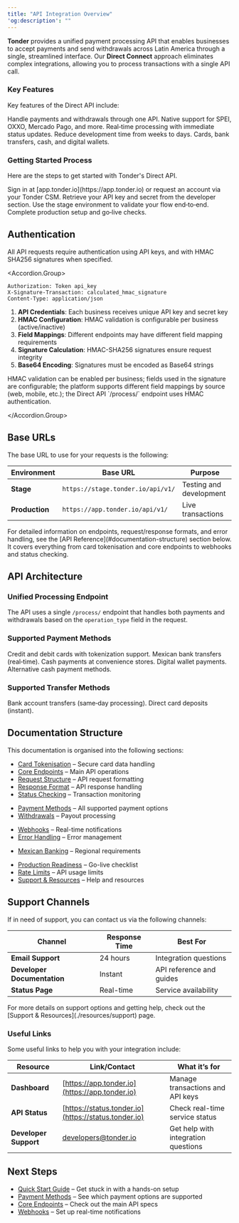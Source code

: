 ```yaml
---
title: "API Integration Overview"
'og:description': ""
---
```


**Tonder** provides a unified payment processing API that enables businesses to accept payments and send withdrawals across Latin America through a single, streamlined interface. Our **Direct Connect** approach eliminates complex integrations, allowing you to process transactions with a single API call.

### Key Features

Key features of the Direct API include:

<Columns cols={2}>
  <Card title="Single Endpoint Processing">
    Handle payments and withdrawals through one API.
  </Card>
  <Card title="Regional Payment Methods">
    Native support for SPEI, OXXO, Mercado Pago, and more.
  </Card>
  <Card title="Instant Response">
    Real‑time processing with immediate status updates.
  </Card>
  <Card title="Simplified Integration">
    Reduce development time from weeks to days.
  </Card>
  <Card title="Comprehensive Coverage">
    Cards, bank transfers, cash, and digital wallets.
  </Card>
  
</Columns>

### Getting Started Process

Here are the steps to get started with Tonder's Direct API.

<Steps>
  <Step title="Sign in or request access">
    Sign in at [app.tonder.io](https://app.tonder.io) or request an account via your Tonder CSM.
  </Step>
  <Step title="Get API credentials">
    Retrieve your API key and secret from the developer section.
  </Step>
  <Step title="Test in Sandbox">
    Use the stage environment to validate your flow end‑to‑end.
  </Step>
  <Step title="Go live">
    Complete production setup and go‑live checks.
  </Step>
</Steps>


## Authentication

All API requests require authentication using API keys, and with HMAC SHA256 signatures when specified.

<Accordion.Group>

<Accordion title="Required Headers">

```http title="HTTP Headers"
Authorization: Token api_key
X-Signature-Transaction: calculated_hmac_signature
Content-Type: application/json
```

</Accordion>

<Accordion title="Authentication Requirements">

1. **API Credentials**: Each business receives unique API key and secret key
2. **HMAC Configuration**: HMAC validation is configurable per business (active/inactive)
3. **Field Mappings**: Different endpoints may have different field mapping requirements
4. **Signature Calculation**: HMAC-SHA256 signatures ensure request integrity
5. **Base64 Encoding**: Signatures must be encoded as Base64 strings

<Callout type="info" title="Important Notes">
HMAC validation can be enabled per business; fields used in the signature are configurable; the platform supports different field mappings by source (web, mobile, etc.); the Direct API `/process/` endpoint uses HMAC authentication.
</Callout>

</Accordion>

</Accordion.Group>

## Base URLs

The base URL to use for your requests is the following:

| Environment    | Base URL                          | Purpose                 |
| -------------- | --------------------------------- | ----------------------- |
| **Stage**      | `https://stage.tonder.io/api/v1/` | Testing and development |
| **Production** | `https://app.tonder.io/api/v1/`   | Live transactions       |

<Note>
For detailed information on endpoints, request/response formats, and error handling, see the [API Reference](#documentation-structure) section below. It covers everything from card tokenisation and core endpoints to webhooks and status checking.
</Note>


## API Architecture

### Unified Processing Endpoint

The API uses a single `/process/` endpoint that handles both payments and withdrawals based on the `operation_type` field in the request.

### Supported Payment Methods

<Columns cols={2}>
  <Card title="Cards">Credit and debit cards with tokenization support.</Card>
  <Card title="SPEI">Mexican bank transfers (real‑time).</Card>
  <Card title="OXXO">Cash payments at convenience stores.</Card>
  <Card title="Mercado Pago">Digital wallet payments.</Card>
  <Card title="SafetyPay">Alternative cash payment methods.</Card>
</Columns>

### Supported Transfer Methods

<Columns cols={2}>
  <Card title="SPEI">Bank account transfers (same‑day processing).</Card>
  <Card title="Debit Card">Direct card deposits (instant).</Card>
</Columns>

## Documentation Structure

This documentation is organised into the following sections:

<AccordionGroup>

<Accordion title="API Reference">

- [Card Tokenisation](../api-reference/card-tokenization) – Secure card data handling
- [Core Endpoints](../api-reference/core-endpoints) – Main API operations
- [Request Structure](../api-reference/request-structure) – API request formatting
- [Response Format](../api-reference/response-format) – API response handling
- [Status Checking](../api-reference/transation-status-check) – Transaction monitoring

</Accordion>

<Accordion title="Payment Processing">

- [Payment Methods](../payment-processing/payment-methods) – All supported payment options
- [Withdrawals](../payment-processing/withdrawals) – Payout processing

</Accordion>

<Accordion title="Integration">

- [Webhooks](../integration/webhooks) – Real-time notifications
- [Error Handling](../integration/error-handling) – Error management

</Accordion>

<Accordion title="Regional Reference">

- [Mexican Banking](../regional-reference/mexico) – Regional requirements

</Accordion>

<Accordion title="Resources">

- [Production Readiness](./resources/production-readiness) – Go-live checklist
- [Rate Limits](./resources/rate-limits) – API usage limits
- [Support & Resources](./resources/support) – Help and resources

</Accordion>

</AccordionGroup>

## Support Channels

If in need of support, you can contact us via the following channels:

| Channel                     | Response Time | Best For                 |
| --------------------------- | ------------- | ------------------------ |
| **Email Support**           | 24 hours      | Integration questions    |
| **Developer Documentation** | Instant       | API reference and guides |
| **Status Page**             | Real-time     | Service availability     |

<Note>
For more details on support options and getting help, check out the [Support & Resources](./resources/support) page.
</Note>


### Useful Links

Some useful links to help you with your integration include:

| Resource            | Link/Contact                                      | What it’s for                        |
|---------------------|---------------------------------------------------|--------------------------------------|
| **Dashboard**       | [https://app.tonder.io](https://app.tonder.io)    | Manage transactions and API keys     |
| **API Status**      | [https://status.tonder.io](https://status.tonder.io) | Check real-time service status       |
| **Developer Support** | [developers@tonder.io](mailto:developers@tonder.io) | Get help with integration questions  |

## Next Steps

- [Quick Start Guide](./quick-start) – Get stuck in with a hands-on setup
- [Payment Methods](./payment-processing/payment-methods) – See which payment options are supported
- [Core Endpoints](./api-reference/core-endpoints) – Check out the main API specs
- [Webhooks](./integration/webhooks) – Set up real-time notifications
